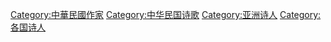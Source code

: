 [[Category:中華民國作家|Category:中華民國作家]]
[[Category:中华民国诗歌|Category:中华民国诗歌]]
[[Category:亚洲诗人|Category:亚洲诗人]]
[[Category:各国诗人|Category:各国诗人]]
